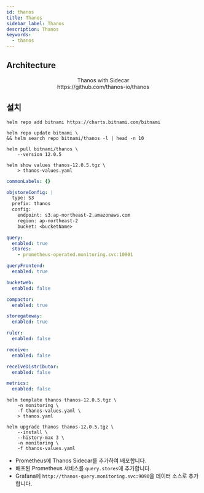 ```yaml
---
id: thanos
title: Thanos
sidebar_label: Thanos
description: Thanos
keywords:
  - thanos
---
```



## Architecture

<center>
  <Image
    img={require("@site/static/img/mlops/mlops/monitoring/prometheus/thanos-with-sidecar.png")}
    width={750}
  />
</center>
<center>Thanos with Sidecar</center>
<center>https://github.com/thanos-io/thanos</center>

## 설치

```shell
helm repo add bitnami https://charts.bitnami.com/bitnami
```

```shell
helm repo update bitnami \
&& helm search repo bitnami/thanos -l | head -n 10
```

```shell
helm pull bitnami/thanos \
    --version 12.0.5
```

```shell
helm show values thanos-12.0.5.tgz \
    > thanos-values.yaml
```

```yaml title="thanos-values.yaml"
commonLabels: {}

objstoreConfig: |
  type: S3
  prefix: thanos
  config:
    endpoint: s3.ap-northeast-2.amazonaws.com
    region: ap-northeast-2
    bucket: <bucketName>

query:
  enabled: true
  stores:
    - prometheus-operated.monitoring.svc:10901

queryFrontend:
  enabled: true

bucketweb:
  enabled: false

compactor:
  enabled: true

storegateway:
  enabled: true

ruler:
  enabled: false

receive:
  enabled: false

receiveDistributor:
  enabled: false

metrics:
  enabled: false
```

```shell
helm template thanos thanos-12.0.5.tgz \
    -n monitoring \
    -f thanos-values.yaml \
    > thanos.yaml
```

```shell
helm upgrade thanos thanos-12.0.5.tgz \
    --install \
    --history-max 3 \
    -n monitoring \
    -f thanos-values.yaml
```

- Prometheus에 Thanos Sidecar를 추가하여 배포합니다.
- 배포된 Prometheus 서비스를 `query.stores`에 추가합니다.
- Grafana에 `http://thanos-query.monitoring.svc:9090`을 데이터 소스로 추가합니다.
